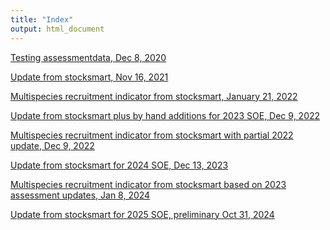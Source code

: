 ```yaml
---
title: "Index"
output: html_document
---
```


 <!-- ADD LINKS BELOW, note, using the RMD link syntax will open the presentation in the same tab, which is annoying. Use the html with the "_blank" to fix that behavior -->

<a href="https://sgaichas.github.io/stockstatusindicator/NewStockStatusMethod.html" target="_blank">Testing assessmentdata, Dec 8, 2020</a>

<a href="https://sgaichas.github.io/stockstatusindicator/StockStatus2021.html" target="_blank">Update from stocksmart, Nov 16, 2021</a>

<a href="https://sgaichas.github.io/stockstatusindicator/MultisppRec.html" target="_blank">Multispecies recruitment indicator from stocksmart, January 21, 2022</a>

<a href="https://sgaichas.github.io/stockstatusindicator/StockStatus2022.html" target="_blank">Update from stocksmart plus by hand additions for 2023 SOE, Dec 9, 2022</a>

<a href="https://sgaichas.github.io/stockstatusindicator/MultisppRec2022.html" target="_blank">Multispecies recruitment indicator from stocksmart with partial 2022 update, Dec 9, 2022</a>

<a href="https://sgaichas.github.io/stockstatusindicator/StockStatus2023.html" target="_blank">Update from stocksmart for 2024 SOE, Dec 13, 2023</a>

<a href="https://sgaichas.github.io/stockstatusindicator/MultisppRec2023.html" target="_blank">Multispecies recruitment indicator from stocksmart based on 2023 assessment updates, Jan 8, 2024</a>

<a href="https://sgaichas.github.io/stockstatusindicator/StockStatus2024.html" target="_blank">Update from stocksmart for 2025 SOE, preliminary Oct 31, 2024</a>

